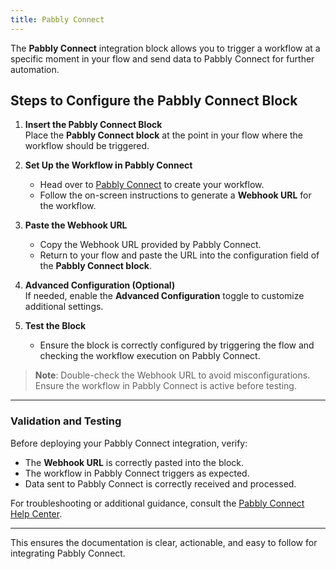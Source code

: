 ```yaml
---
title: Pabbly Connect
---
```


The **Pabbly Connect** integration block allows you to trigger a workflow at a specific moment in your flow and send data to Pabbly Connect for further automation.

## Steps to Configure the Pabbly Connect Block

1. **Insert the Pabbly Connect Block**  
   Place the **Pabbly Connect block** at the point in your flow where the workflow should be triggered.

2. **Set Up the Workflow in Pabbly Connect**  
   - Head over to [Pabbly Connect](https://www.pabbly.com/connect/) to create your workflow.  
   - Follow the on-screen instructions to generate a **Webhook URL** for the workflow.

3. **Paste the Webhook URL**  
   - Copy the Webhook URL provided by Pabbly Connect.  
   - Return to your flow and paste the URL into the configuration field of the **Pabbly Connect block**.

4. **Advanced Configuration (Optional)**  
   If needed, enable the **Advanced Configuration** toggle to customize additional settings.

5. **Test the Block**  
   - Ensure the block is correctly configured by triggering the flow and checking the workflow execution on Pabbly Connect.

> **Note**: Double-check the Webhook URL to avoid misconfigurations. Ensure the workflow in Pabbly Connect is active before testing.

---

### Validation and Testing

Before deploying your Pabbly Connect integration, verify:  

- The **Webhook URL** is correctly pasted into the block.  
- The workflow in Pabbly Connect triggers as expected.  
- Data sent to Pabbly Connect is correctly received and processed.  

For troubleshooting or additional guidance, consult the [Pabbly Connect Help Center](https://www.pabbly.com/connect/help/).

---

This ensures the documentation is clear, actionable, and easy to follow for integrating Pabbly Connect.